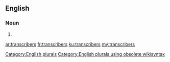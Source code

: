 ==English==

===Noun===
{{head|en}}

# {{plural of|transcriber}}

[[Category:English plurals]][[Category:English plurals using obsolete wikisyntax]]

[[ar:transcribers]]
[[fr:transcribers]]
[[ku:transcribers]]
[[my:transcribers]]